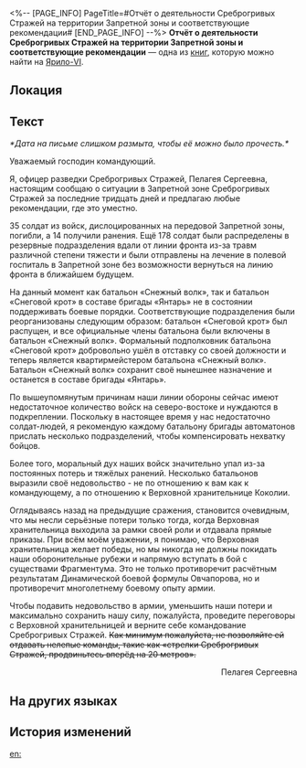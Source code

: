 <%-- [PAGE_INFO]
PageTitle=#Отчёт о деятельности Среброгривых Стражей на территории Запретной зоны и соответствующие рекомендации#
[END_PAGE_INFO] --%>
{{Дополнить}}
{{Книга Инфобокс
|id           = 123
|Название     = 
|Изображение  = Предмет Записи.png
|Мир          = Ярило-VI
|Томов        = 1
|Автор        = <!--нужно добавить-->
|Описание     = Строгий отчёт о недавних действиях Среброгривых Стражей. Похоже, написанный рукой нынешнего офицера разведки.
|Том1         = {{tx}}
|Источник1    = {{tx|Отсутствует источник}}
|Персонажи    = 
|Фракции      = 
}}
'''Отчёт о деятельности Среброгривых Стражей на территории Запретной зоны и соответствующие рекомендации''' — одна из [[Книги|книг]], которую можно найти на [[Ярило-VI]].

==Локация==
{{Отметка карты|<!--название карты-->|<!--id отметки-->}}

==Текст==
''*Дата на письме слишком размыта, чтобы её можно было прочесть.*''

Уважаемый господин командующий.

Я, офицер разведки Среброгривых Стражей, Пелагея Сергеевна, настоящим сообщаю о ситуации в Запретной зоне Среброгривых Стражей за последние тридцать дней и предлагаю любые рекомендации, где это уместно.

35 солдат из войск, дислоцированных на передовой Запретной зоны, погибли, а 14 получили ранения. Ещё 178 солдат были распределены в резервные подразделения вдали от линии фронта из-за травм различной степени тяжести и были отправлены на лечение в полевой госпиталь в Запретной зоне без возможности вернуться на линию фронта в ближайшем будущем.

На данный момент как батальон «Снежный волк», так и батальон «Снеговой крот» в составе бригады «Янтарь» не в состоянии поддерживать боевые порядки. Соответствующие подразделения были реорганизованы следующим образом: батальон «Снеговой крот» был распущен, и все официальные члены батальона были включены в батальон «Снежный волк». Формальный подполковник батальона «Снеговой крот» добровольно ушёл в отставку со своей должности и теперь является квартирмейстером батальона «Снежный волк». Батальон «Снежный волк» сохранит своё нынешнее назначение и останется в составе бригады «Янтарь».

По вышеупомянутым причинам наши линии обороны сейчас имеют недостаточное количество войск на северо-востоке и нуждаются в подкреплении. Поскольку в настоящее время у нас недостаточно солдат-людей, я рекомендую каждому батальону бригады автоматонов прислать несколько подразделений, чтобы компенсировать нехватку бойцов.

Более того, моральный дух наших войск значительно упал из-за постоянных потерь и тяжёлых ранений. Несколько батальонов выразили своё недовольство - не по отношению к вам как к командующему, а по отношению к Верховной хранительнице Коколии.

Оглядываясь назад на предыдущие сражения, становится очевидным, что мы несли серьёзные потери только тогда, когда Верховная хранительница выходила за рамки своей роли и отдавала прямые приказы. При всём моём уважении, я понимаю, что Верховная хранительница желает победы, но мы никогда не должны покидать наши оборонительные рубежи и напрямую вступать в бой с существами Фрагментума. Это не только противоречит расчётным результатам Динамической боевой формулы Овчапорова, но и противоречит многолетнему боевому опыту армии.

Чтобы подавить недовольство в армии, уменьшить наши потери и максимально сохранить нашу силу, пожалуйста, проведите переговоры с Верховной хранительницей и верните себе командование Среброгривых Стражей. <s>Как минимум пожалуйста, не позволяйте ей отдавать нелепые команды, такие как «стрелки Среброгривых Стражей, продвиньтесь вперёд на 20 метров».</s>

<div align="right">Пелагея Сергеевна</div>

==На других языках==
{{На других языках
|en   = ''Report on Recent Activities in the Silvermane Guard Restricted Zone and Related Suggestions''
|zhs  = 《铁卫禁区近况汇总及相关意见》
|zht  = 《鐵衛禁區近況匯總及相關意見》
|ja   = 『シルバーメイン禁区の近況総括及び関連意見』
|ko   = ≪철위대 금지구역 근황 보고 및 관련 건의 사항≫
|es   = Informe sobre las actividades recientes en la zona restringida de la Guardia Crinargenta y recomendaciones relacionadas
|fr   = ''Rapport sur les activités récentes dans la Zone réglementée de la Garde de la crinière d'argent et suggestions''
|ru   = Отчёт о деятельности Среброгривых Стражей на территории Запретной зоны и соответствующие рекомендации
|th   = "รายงานกิจกรรมล่าสุดใน Silvermane Guard Restricted Zone และคำแนะนำที่เกี่ยวข้อง"
|vi   = "Thu Thập Gần Đây Về Cấm Địa Thiết Vệ Và Những Ý Kiến Liên Quan"
|de   = „Bericht über jüngste Aktivitäten im Sperrgebiet der Silbermähnen-Wachen und diesbezügliche Vorschläge“
|id   = "Laporan Aktivitas Terbaru di Silvermane Guard Restricted Zone dan Rekomendasi Terkait"
|pt   = "Relatório de Atividades Recentes na Zona Restrita da Guarda Crinalva e Sugestões Relacionadas"
}}

==История изменений==
{{История изменений|3.5}}

[[en:]]